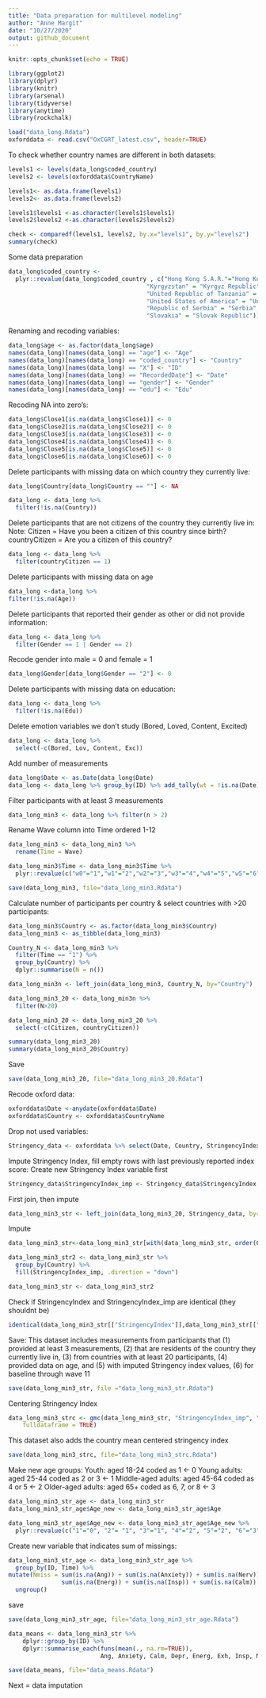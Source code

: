 ---
title: "Data preparation for multilevel modeling"
author: "Anne Margit"
date: "10/27/2020"
output: github_document
---

```{r setup, include=FALSE}
knitr::opts_chunk$set(echo = TRUE)
```

```{r, echo=T, message=F}
library(ggplot2)
library(dplyr)
library(knitr)
library(arsenal)
library(tidyverse)
library(anytime)
library(rockchalk)
```

```{r, echo=T, message=F}
load("data_long.Rdata")
oxforddata <- read.csv("OxCGRT_latest.csv", header=TRUE)
```

To check whether country names are different in both datasets:
```{r, echo= T, results='hide'}
levels1 <- levels(data_long$coded_country)
levels2 <- levels(oxforddata$CountryName)

levels1<- as.data.frame(levels1)
levels2<- as.data.frame(levels2)

levels1$levels1 <-as.character(levels1$levels1)
levels2$levels2 <-as.character(levels2$levels2)

check <- comparedf(levels1, levels2, by.x="levels1", by.y="levels2")
summary(check)
```


Some data preparation
```{r rename countries, echo= T, results='hide'}
data_long$coded_country <- 
  plyr::revalue(data_long$coded_country , c("Hong Kong S.A.R."="Hong Kong", 
                                       "Kyrgyzstan" = "Kyrgyz Republic",
                                       "United Republic of Tanzania" = "Tanzania", 
                                       "United States of America" = "United States",
                                       "Republic of Serbia" = "Serbia",
                                       "Slovakia" = "Slovak Republic"))
```

Renaming and recoding variables:
```{r, echo= T, results='hide'}
data_long$age <- as.factor(data_long$age)
names(data_long)[names(data_long) == "age"] <- "Age"
names(data_long)[names(data_long) == "coded_country"] <- "Country"
names(data_long)[names(data_long) == "X"] <- "ID"
names(data_long)[names(data_long) == "RecordedDate"] <- "Date"
names(data_long)[names(data_long) == "gender"] <- "Gender"
names(data_long)[names(data_long) == "edu"] <- "Edu"
```

Recoding NA into zero's:
```{r, echo= T, results='hide'}
data_long$Close1[is.na(data_long$Close1)] <- 0
data_long$Close2[is.na(data_long$Close2)] <- 0
data_long$Close3[is.na(data_long$Close3)] <- 0
data_long$Close4[is.na(data_long$Close4)] <- 0
data_long$Close5[is.na(data_long$Close5)] <- 0
data_long$Close6[is.na(data_long$Close6)] <- 0
```

Delete participants with missing data on which country they currently live:
```{r, echo= T, results='hide'}
data_long$Country[data_long$Country == ""] <- NA

data_long <- data_long %>%
  filter(!is.na(Country))
```

Delete participants that are not citizens of the country they currently live in:
Note: Citizen = Have you been a citizen of this country since birth?
countryCitizen = Are you a citizen of this country?
```{r, echo= T, results='hide'}
data_long <- data_long %>%
  filter(countryCitizen == 1)
```

Delete participants with missing data on age
```{r}
data_long <-data_long %>%
filter(!is.na(Age))
```

Delete participants that reported their gender as other or did not provide information:
```{r, echo= T, results='hide'}
data_long <- data_long %>%
  filter(Gender == 1 | Gender == 2)
```

Recode gender into male = 0 and female = 1
```{r, echo = TRUE, results='hide'}
data_long$Gender[data_long$Gender == "2"] <- 0
```

Delete participants with missing data on education:
```{r, echo= T, results='hide'}
data_long <- data_long %>%
  filter(!is.na(Edu))
```

Delete emotion variables we don't study (Bored, Loved, Content, Excited)
```{r, echo=T, results='hide'}
data_long <- data_long %>%
  select(-c(Bored, Lov, Content, Exc))
```

Add number of measurements
```{r}
data_long$Date <- as.Date(data_long$Date)
data_long <- data_long %>% group_by(ID) %>% add_tally(wt = !is.na(Date))
```

Filter participants with at least 3 measurements
```{r}
data_long_min3 <- data_long %>% filter(n > 2)
```

Rename Wave column into Time ordered 1-12
```{r}
data_long_min3 <- data_long_min3 %>%
  rename(Time = Wave)

data_long_min3$Time <- data_long_min3$Time %>%
  plyr::revalue(c("w0"="1","w1"="2","w2"="3","w3"="4","w4"="5","w5"="6","w6"="7","w7"="8","w8"="9","w9"="10","w10"="11","w11"="12"))
```

```{r}
save(data_long_min3, file="data_long_min3.Rdata")
```

Calculate number of participants per country & select countries with >20 participants:
```{r}
data_long_min3$Country <- as.factor(data_long_min3$Country)
data_long_min3 <- as_tibble(data_long_min3)

Country_N <- data_long_min3 %>%
  filter(Time == "1") %>%
  group_by(Country) %>%
  dplyr::summarise(N = n())
```

```{r}
data_long_min3n <- left_join(data_long_min3, Country_N, by="Country")
```

```{r}
data_long_min3_20 <- data_long_min3n %>%
  filter(N>20)
```

```{r}
data_long_min3_20 <- data_long_min3_20 %>%
  select(-c(Citizen, countryCitizen))

summary(data_long_min3_20)
summary(data_long_min3_20$Country)
```

Save
```{r}
save(data_long_min3_20, file="data_long_min3_20.Rdata")
```

Recode oxford data:
```{r, echo= T, results='hide'}
oxforddata$Date <-anydate(oxforddata$Date)
oxforddata$Country <- oxforddata$CountryName
```

Drop not used variables:
```{r, echo= T, results='hide'}
Stringency_data <- oxforddata %>% select(Date, Country, StringencyIndex, ConfirmedCases, ConfirmedDeaths)
```

Impute Stringency Index, fill empty rows with last previously reported index score:
Create new Stringency Index variable first

```{r}
Stringency_data$StringencyIndex_imp <- Stringency_data$StringencyIndex
```

First join, then impute
```{r, echo= T, results='hide'}
data_long_min3_str <- left_join(data_long_min3_20, Stringency_data, by=c("Country", "Date"))
```

Impute
```{r}
data_long_min3_str<-data_long_min3_str[with(data_long_min3_str, order(Country, Date)),]

data_long_min3_str2 <- data_long_min3_str %>%
  group_by(Country) %>%
  fill(StringencyIndex_imp, .direction = "down")

data_long_min3_str <- data_long_min3_str2
```

Check if StringencyIndex and StringencyIndex_imp are identical (they shouldnt be)
```{r}
identical(data_long_min3_str[["StringencyIndex"]],data_long_min3_str[["StringencyIndex_imp"]])
```

Save:
This dataset includes measurements from participants that (1) provided at least 3 measurements, (2) that are residents of the country they currently live in, (3) from countries with at least 20 participants, (4) provided data on age, and (5) with imputed Stringency index values, (6) for baseline through wave 11
```{r}
save(data_long_min3_str, file ="data_long_min3_str.Rdata")
```

Centering Stringency Index
```{r}
data_long_min3_strc <- gmc(data_long_min3_str, "StringencyIndex_imp", "Country", FUN = mean, suffix = c("_mn", "_dev"),
    fulldataframe = TRUE)
```

This dataset also adds the country mean centered stringency index 
```{r}
save(data_long_min3_strc, file="data_long_min3_strc.Rdata")
```

Make new age groups:
Youth: aged 18-24 coded as 1 <- 0
Young adults: aged 25-44 coded as 2 or 3 <- 1
Middle-aged adults: aged 45-64 coded as 4 or 5 <- 2
Older-aged adults: aged 65+ coded as 6, 7, or 8 <- 3

```{r}
data_long_min3_str_age <- data_long_min3_str 
data_long_min3_str_age$Age_new <- data_long_min3_str_age$Age
```

```{r}
data_long_min3_str_age$Age_new <- data_long_min3_str_age$Age_new %>%
  plyr::revalue(c("1"="0", "2"= "1", "3"="1", "4"="2", "5"="2", "6"="3", "7"="3", "8"="3"))
```

Create new variable that indicates sum of missings:
```{r, results='hide', message=F}
data_long_min3_str_age <- data_long_min3_str_age %>%
  group_by(ID, Time) %>%
mutate(Nmiss = sum(is.na(Ang)) + sum(is.na(Anxiety)) + sum(is.na(Nerv)) + sum(is.na(Depr)) + sum(is.na(Exh)) + 
               sum(is.na(Energ)) + sum(is.na(Insp)) + sum(is.na(Calm)) + sum(is.na(Rel))) %>%
  ungroup()
```

save
```{r}
save(data_long_min3_str_age, file="data_long_min3_str_age.Rdata")
```

```{r, results = "hide"}
data_means <- data_long_min3_str %>%
    dplyr::group_by(ID) %>%
    dplyr::summarise_each(funs(mean(., na.rm=TRUE)), 
                          Ang, Anxiety, Calm, Depr, Energ, Exh, Insp, Nerv, Rel)
```

```{r, results = "hide"}
save(data_means, file="data_means.Rdata")
```

Next = data imputation
